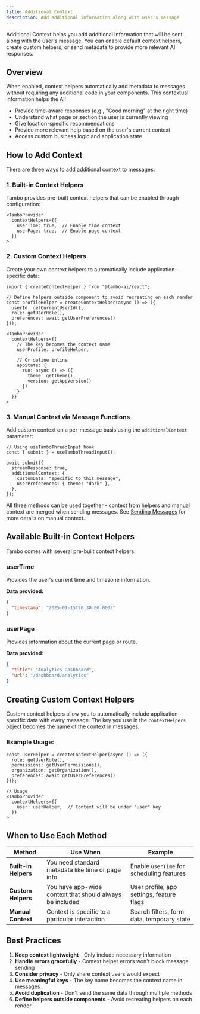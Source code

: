 ```yaml
---
title: Additional Context
description: Add additional information along with user's message
---
```


Additional Context helps you add additional information that will be sent along with the user's message. You can enable default context helpers, create custom helpers, or send metadata to provide more relevant AI responses.

## Overview

When enabled, context helpers automatically add metadata to messages without requiring any additional code in your components. This contextual information helps the AI:

- Provide time-aware responses (e.g., "Good morning" at the right time)
- Understand what page or section the user is currently viewing
- Give location-specific recommendations
- Provide more relevant help based on the user's current context
- Access custom business logic and application state

## How to Add Context

There are three ways to add additional context to messages:

### 1. Built-in Context Helpers

Tambo provides pre-built context helpers that can be enabled through configuration:

```tsx
<TamboProvider
  contextHelpers={{
    userTime: true,  // Enable time context
    userPage: true,  // Enable page context
  }}
>
```

### 2. Custom Context Helpers

Create your own context helpers to automatically include application-specific data:

```tsx
import { createContextHelper } from "@tambo-ai/react";

// Define helpers outside component to avoid recreating on each render
const profileHelper = createContextHelper(async () => ({
  userId: getCurrentUserId(),
  role: getUserRole(),
  preferences: await getUserPreferences()
}));

<TamboProvider
  contextHelpers={{
    // The key becomes the context name
    userProfile: profileHelper,

    // Or define inline
    appState: {
      run: async () => ({
        theme: getTheme(),
        version: getAppVersion()
      })
    }
  }}
>
```

### 3. Manual Context via Message Functions

Add custom context on a per-message basis using the `additionalContext` parameter:

```tsx
// Using useTamboThreadInput hook
const { submit } = useTamboThreadInput();

await submit({
  streamResponse: true,
  additionalContext: {
    customData: "specific to this message",
    userPreferences: { theme: "dark" },
  },
});
```

All three methods can be used together - context from helpers and manual context are merged when sending messages. See [Sending Messages](message-threads/sending-messages) for more details on manual context.

## Available Built-in Context Helpers

Tambo comes with several pre-built context helpers:

### userTime

Provides the user's current time and timezone information.

**Data provided:**

```json
{
  "timestamp": "2025-01-15T20:30:00.000Z"
}
```

### userPage

Provides information about the current page or route.

**Data provided:**

```json
{
  "title": "Analytics Dashboard",
  "url": "/dashboard/analytics"
}
```

## Creating Custom Context Helpers

Custom context helpers allow you to automatically include application-specific data with every message. The key you use in the `contextHelpers` object becomes the name of the context in messages.

### Example Usage:

```tsx
const userHelper = createContextHelper(async () => ({
  role: getUserRole(),
  permissions: getUserPermissions(),
  organization: getOrganization(),
  preferences: await getUserPreferences()
}));

// Usage
<TamboProvider
  contextHelpers={{
    user: userHelper,  // Context will be under "user" key
  }}
>
```

## When to Use Each Method

| Method               | Use When                                                 | Example                                    |
| -------------------- | -------------------------------------------------------- | ------------------------------------------ |
| **Built-in Helpers** | You need standard metadata like time or page info        | Enable `userTime` for scheduling features  |
| **Custom Helpers**   | You have app-wide context that should always be included | User profile, app settings, feature flags  |
| **Manual Context**   | Context is specific to a particular interaction          | Search filters, form data, temporary state |

## Best Practices

1. **Keep context lightweight** - Only include necessary information
2. **Handle errors gracefully** - Context helper errors won't block message sending
3. **Consider privacy** - Only share context users would expect
4. **Use meaningful keys** - The key name becomes the context name in messages
5. **Avoid duplication** - Don't send the same data through multiple methods
6. **Define helpers outside components** - Avoid recreating helpers on each render
